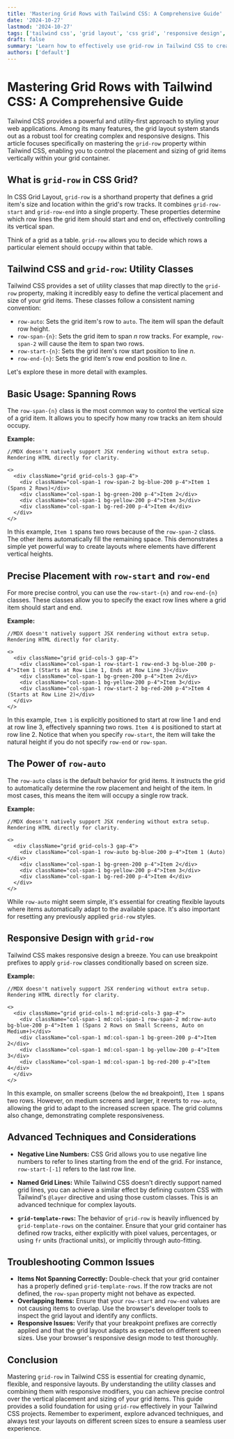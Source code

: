 ```yaml
---
title: 'Mastering Grid Rows with Tailwind CSS: A Comprehensive Guide'
date: '2024-10-27'
lastmod: '2024-10-27'
tags: ['tailwind css', 'grid layout', 'css grid', 'responsive design', 'frontend development']
draft: false
summary: 'Learn how to effectively use grid-row in Tailwind CSS to create powerful and flexible grid layouts. This comprehensive guide covers everything from basic usage to advanced techniques for responsive design.'
authors: ['default']
---
```


# Mastering Grid Rows with Tailwind CSS: A Comprehensive Guide

Tailwind CSS provides a powerful and utility-first approach to styling your web applications. Among its many features, the grid layout system stands out as a robust tool for creating complex and responsive designs. This article focuses specifically on mastering the `grid-row` property within Tailwind CSS, enabling you to control the placement and sizing of grid items vertically within your grid container.

## What is `grid-row` in CSS Grid?

In CSS Grid Layout, `grid-row` is a shorthand property that defines a grid item's size and location within the grid's row tracks. It combines `grid-row-start` and `grid-row-end` into a single property. These properties determine which row lines the grid item should start and end on, effectively controlling its vertical span.

Think of a grid as a table. `grid-row` allows you to decide which rows a particular element should occupy within that table.

## Tailwind CSS and `grid-row`: Utility Classes

Tailwind CSS provides a set of utility classes that map directly to the `grid-row` property, making it incredibly easy to define the vertical placement and size of your grid items. These classes follow a consistent naming convention:

- `row-auto`: Sets the grid item's row to `auto`. The item will span the default row height.
- `row-span-{n}`: Sets the grid item to span _n_ row tracks. For example, `row-span-2` will cause the item to span two rows.
- `row-start-{n}`: Sets the grid item's row start position to line _n_.
- `row-end-{n}`: Sets the grid item's row end position to line _n_.

Let's explore these in more detail with examples.

## Basic Usage: Spanning Rows

The `row-span-{n}` class is the most common way to control the vertical size of a grid item. It allows you to specify how many row tracks an item should occupy.

**Example:**

```plaintext
//MDX doesn't natively support JSX rendering without extra setup.  Rendering HTML directly for clarity.

<>
  <div className="grid grid-cols-3 gap-4">
    <div className="col-span-1 row-span-2 bg-blue-200 p-4">Item 1 (Spans 2 Rows)</div>
    <div className="col-span-1 bg-green-200 p-4">Item 2</div>
    <div className="col-span-1 bg-yellow-200 p-4">Item 3</div>
    <div className="col-span-1 bg-red-200 p-4">Item 4</div>
  </div>
</>
```

In this example, `Item 1` spans two rows because of the `row-span-2` class. The other items automatically fill the remaining space. This demonstrates a simple yet powerful way to create layouts where elements have different vertical heights.

## Precise Placement with `row-start` and `row-end`

For more precise control, you can use the `row-start-{n}` and `row-end-{n}` classes. These classes allow you to specify the exact row lines where a grid item should start and end.

**Example:**

```plaintext
//MDX doesn't natively support JSX rendering without extra setup.  Rendering HTML directly for clarity.

<>
  <div className="grid grid-cols-3 gap-4">
    <div className="col-span-1 row-start-1 row-end-3 bg-blue-200 p-4">Item 1 (Starts at Row Line 1, Ends at Row Line 3)</div>
    <div className="col-span-1 bg-green-200 p-4">Item 2</div>
    <div className="col-span-1 bg-yellow-200 p-4">Item 3</div>
    <div className="col-span-1 row-start-2 bg-red-200 p-4">Item 4 (Starts at Row Line 2)</div>
  </div>
</>
```

In this example, `Item 1` is explicitly positioned to start at row line 1 and end at row line 3, effectively spanning two rows. `Item 4` is positioned to start at row line 2. Notice that when you specify `row-start`, the item will take the natural height if you do not specify `row-end` or `row-span`.

## The Power of `row-auto`

The `row-auto` class is the default behavior for grid items. It instructs the grid to automatically determine the row placement and height of the item. In most cases, this means the item will occupy a single row track.

**Example:**

```plaintext
//MDX doesn't natively support JSX rendering without extra setup.  Rendering HTML directly for clarity.

<>
  <div className="grid grid-cols-3 gap-4">
    <div className="col-span-1 row-auto bg-blue-200 p-4">Item 1 (Auto)</div>
    <div className="col-span-1 bg-green-200 p-4">Item 2</div>
    <div className="col-span-1 bg-yellow-200 p-4">Item 3</div>
    <div className="col-span-1 bg-red-200 p-4">Item 4</div>
  </div>
</>
```

While `row-auto` might seem simple, it's essential for creating flexible layouts where items automatically adapt to the available space. It's also important for resetting any previously applied `grid-row` styles.

## Responsive Design with `grid-row`

Tailwind CSS makes responsive design a breeze. You can use breakpoint prefixes to apply `grid-row` classes conditionally based on screen size.

**Example:**

```plaintext
//MDX doesn't natively support JSX rendering without extra setup.  Rendering HTML directly for clarity.

<>
  <div className="grid grid-cols-1 md:grid-cols-3 gap-4">
    <div className="col-span-1 md:col-span-1 row-span-2 md:row-auto bg-blue-200 p-4">Item 1 (Spans 2 Rows on Small Screens, Auto on Medium+)</div>
    <div className="col-span-1 md:col-span-1 bg-green-200 p-4">Item 2</div>
    <div className="col-span-1 md:col-span-1 bg-yellow-200 p-4">Item 3</div>
    <div className="col-span-1 md:col-span-1 bg-red-200 p-4">Item 4</div>
  </div>
</>
```

In this example, on smaller screens (below the `md` breakpoint), `Item 1` spans two rows. However, on medium screens and larger, it reverts to `row-auto`, allowing the grid to adapt to the increased screen space. The grid columns also change, demonstrating complete responsiveness.

## Advanced Techniques and Considerations

- **Negative Line Numbers:** CSS Grid allows you to use negative line numbers to refer to lines starting from the end of the grid. For instance, `row-start-[-1]` refers to the last row line.

- **Named Grid Lines:** While Tailwind CSS doesn't directly support named grid lines, you can achieve a similar effect by defining custom CSS with Tailwind's `@layer` directive and using those custom classes. This is an advanced technique for complex layouts.

- **`grid-template-rows`:** The behavior of `grid-row` is heavily influenced by `grid-template-rows` on the container. Ensure that your grid container has defined row tracks, either explicitly with pixel values, percentages, or using `fr` units (fractional units), or implicitly through auto-fitting.

## Troubleshooting Common Issues

- **Items Not Spanning Correctly:** Double-check that your grid container has a properly defined `grid-template-rows`. If the row tracks are not defined, the `row-span` property might not behave as expected.
- **Overlapping Items:** Ensure that your `row-start` and `row-end` values are not causing items to overlap. Use the browser's developer tools to inspect the grid layout and identify any conflicts.
- **Responsive Issues:** Verify that your breakpoint prefixes are correctly applied and that the grid layout adapts as expected on different screen sizes. Use your browser's responsive design mode to test thoroughly.

## Conclusion

Mastering `grid-row` in Tailwind CSS is essential for creating dynamic, flexible, and responsive layouts. By understanding the utility classes and combining them with responsive modifiers, you can achieve precise control over the vertical placement and sizing of your grid items. This guide provides a solid foundation for using `grid-row` effectively in your Tailwind CSS projects. Remember to experiment, explore advanced techniques, and always test your layouts on different screen sizes to ensure a seamless user experience.

